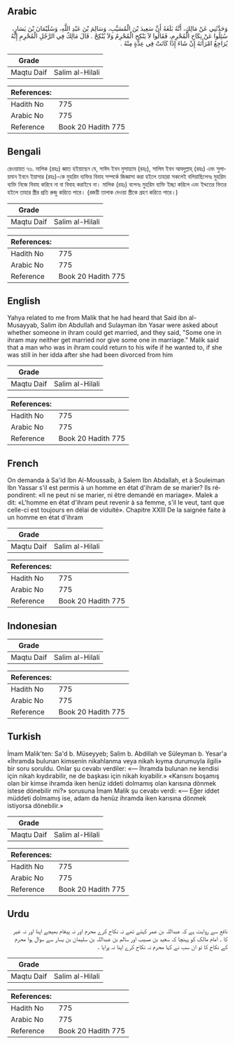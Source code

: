 ## Arabic


<div dir="rtl" lang="ar" style={{fontSize:'larger',backgroundColor:'#f8f9fa',padding:20}}>
وَحَدَّثَنِي عَنْ مَالِكٍ، أَنَّهُ بَلَغَهُ أَنَّ سَعِيدَ بْنَ الْمُسَيَّبِ، وَسَالِمَ بْنَ عَبْدِ اللَّهِ، وَسُلَيْمَانَ بْنَ يَسَارٍ، سُئِلُوا عَنْ نِكَاحِ الْمُحْرِمِ، فَقَالُوا لاَ يَنْكِحِ الْمُحْرِمُ وَلاَ يُنْكِحْ ‏.‏ قَالَ مَالِكٌ فِي الرَّجُلِ الْمُحْرِمِ إِنَّهُ يُرَاجِعُ امْرَأَتَهُ إِنْ شَاءَ إِذَا كَانَتْ فِي عِدَّةٍ مِنْهُ ‏.‏
</div>
<div style={{backgroundColor:'#f8f9fa',padding:20, marginBottom: 10}}><table> <thead> <tr> <th>Grade</th> <th></th> </tr> </thead> <tbody> <tr><td>Maqtu Daif</td><td>Salim al-Hilali</td></tr></tbody></table><table> <thead> <tr> <th>References:</th> <th></th> </tr> </thead> <tbody><tr><td>Hadith No</td><td>775</td></tr><tr><td>Arabic No</td><td>775</td></tr><tr><td>Reference</td><td>Book 20 Hadith 775</td></tr></tbody></table></div>

## Bengali


<div dir="ltr" lang="bn" style={{fontSize:'larger',backgroundColor:'#f8f9fa',padding:20}}>
রেওয়ায়ত ৭৬. মালিক (রহঃ) জ্ঞাত হইয়াছেন যে, সাঈদ ইবন মুসায়্যাব (রহঃ), সালিম ইবন আবদুল্লাহ্ (রহঃ) এবং সুলায়মান ইবনে ইয়াসার (রহঃ)-কে মুহরিম ব্যক্তির বিবাহ সম্পর্কে জিজ্ঞাসা করা হইলে তাহারা সকলেই বলিয়াছিলেনঃ মুহরিম ব্যক্তি নিজে বিবাহ করিবে না বা বিবাহ করাইবে না। মালিক (রহঃ) বলেনঃ মুহরিম ব্যক্তি ইচ্ছা করিলে এবং ইদ্দতের ভিতর হইলে তাহার স্ত্রীর প্রতি রুজু করিতে পারে। (রজয়ী তালাক দেওয়া স্ত্রীকে গ্রহণ করিতে পারে।)
</div>
<div style={{backgroundColor:'#f8f9fa',padding:20, marginBottom: 10}}><table> <thead> <tr> <th>Grade</th> <th></th> </tr> </thead> <tbody> <tr><td>Maqtu Daif</td><td>Salim al-Hilali</td></tr></tbody></table><table> <thead> <tr> <th>References:</th> <th></th> </tr> </thead> <tbody><tr><td>Hadith No</td><td>775</td></tr><tr><td>Arabic No</td><td>775</td></tr><tr><td>Reference</td><td>Book 20 Hadith 775</td></tr></tbody></table></div>

## English


<div dir="ltr" lang="en" style={{fontSize:'larger',backgroundColor:'#f8f9fa',padding:20}}>
Yahya related to me from Malik that he had heard that Said ibn al-Musayyab, Salim ibn Abdullah and Sulayman ibn Yasar were asked about whether someone in ihram could get married, and they said, "Some one in ihram may neither get married nor give some one in marriage." Malik said that a man who was in ihram could return to his wife if he wanted to, if she was still in her idda after she had been divorced from him
</div>
<div style={{backgroundColor:'#f8f9fa',padding:20, marginBottom: 10}}><table> <thead> <tr> <th>Grade</th> <th></th> </tr> </thead> <tbody> <tr><td>Maqtu Daif</td><td>Salim al-Hilali</td></tr></tbody></table><table> <thead> <tr> <th>References:</th> <th></th> </tr> </thead> <tbody><tr><td>Hadith No</td><td>775</td></tr><tr><td>Arabic No</td><td>775</td></tr><tr><td>Reference</td><td>Book 20 Hadith 775</td></tr></tbody></table></div>

## French


<div dir="ltr" lang="fr" style={{fontSize:'larger',backgroundColor:'#f8f9fa',padding:20}}>
On demanda à Sa'id Ibn Al-Moussaib, à Salem Ibn Abdallah, et à Souleiman Ibn Yassar s'il est permis à un homme en état d'ihram de se marier? Ils répondirent: «Il ne peut ni se marier, ni être demandé en mariage». Malek a dit: «L'homme en état d'ihram peut revenir à sa femme, s'il le veut, tant que celle-ci est toujours en délai de viduité». Chapitre XXIII De la saignée faite à un homme en état d'ihram
</div>
<div style={{backgroundColor:'#f8f9fa',padding:20, marginBottom: 10}}><table> <thead> <tr> <th>Grade</th> <th></th> </tr> </thead> <tbody> <tr><td>Maqtu Daif</td><td>Salim al-Hilali</td></tr></tbody></table><table> <thead> <tr> <th>References:</th> <th></th> </tr> </thead> <tbody><tr><td>Hadith No</td><td>775</td></tr><tr><td>Arabic No</td><td>775</td></tr><tr><td>Reference</td><td>Book 20 Hadith 775</td></tr></tbody></table></div>

## Indonesian


<div dir="ltr" lang="id" style={{fontSize:'larger',backgroundColor:'#f8f9fa',padding:20}}>

</div>
<div style={{backgroundColor:'#f8f9fa',padding:20, marginBottom: 10}}><table> <thead> <tr> <th>Grade</th> <th></th> </tr> </thead> <tbody> <tr><td>Maqtu Daif</td><td>Salim al-Hilali</td></tr></tbody></table><table> <thead> <tr> <th>References:</th> <th></th> </tr> </thead> <tbody><tr><td>Hadith No</td><td>775</td></tr><tr><td>Arabic No</td><td>775</td></tr><tr><td>Reference</td><td>Book 20 Hadith 775</td></tr></tbody></table></div>

## Turkish


<div dir="ltr" lang="tr" style={{fontSize:'larger',backgroundColor:'#f8f9fa',padding:20}}>
İmam Malik'ten: Sa'd b. Müseyyeb; Salim b. Abdillah ve Süleyman b. Yesar'a «İhramda bulunan kimsenin nikahlanma veya nikah kıyma durumuyla ilgili» bir soru soruldu. Onlar şu cevabı verdiler: «— İhramda bulunan ne kendisi için nikah kıydırabilir, ne de başkası için nikah kıyabilir.» «Karısını boşamış olan bir kimse ihramda iken henüz iddeti dolmamış olan karısına dönmek istese dönebilir mi?» sorusuna İmam Malik şu cevabı verdi: «— Eğer iddet müddeti dolmamış ise, adam da henüz ihram­da iken karısına dönmek istiyorsa dönebilir.»
</div>
<div style={{backgroundColor:'#f8f9fa',padding:20, marginBottom: 10}}><table> <thead> <tr> <th>Grade</th> <th></th> </tr> </thead> <tbody> <tr><td>Maqtu Daif</td><td>Salim al-Hilali</td></tr></tbody></table><table> <thead> <tr> <th>References:</th> <th></th> </tr> </thead> <tbody><tr><td>Hadith No</td><td>775</td></tr><tr><td>Arabic No</td><td>775</td></tr><tr><td>Reference</td><td>Book 20 Hadith 775</td></tr></tbody></table></div>

## Urdu


<div dir="rtl" lang="ur" style={{fontSize:'larger',backgroundColor:'#f8f9fa',padding:20}}>
نافع سے روایت ہے کہ عبداللہ بن عمر کہتے تھے نہ نکاح کرے محرم اور نہ پیغام بھیجے اپنا اور نہ غیر کا ۔ امام مالک کو پہنچا کہ سعید بن مسیب اور سالم بن عبداللہ بن سلیمان بن یسار سے سوال ہوا محرم کے نکاح کا تو ان سب نے کہا محرم نہ نکاح کرے اپنا نہ پرایا ۔
</div>
<div style={{backgroundColor:'#f8f9fa',padding:20, marginBottom: 10}}><table> <thead> <tr> <th>Grade</th> <th></th> </tr> </thead> <tbody> <tr><td>Maqtu Daif</td><td>Salim al-Hilali</td></tr></tbody></table><table> <thead> <tr> <th>References:</th> <th></th> </tr> </thead> <tbody><tr><td>Hadith No</td><td>775</td></tr><tr><td>Arabic No</td><td>775</td></tr><tr><td>Reference</td><td>Book 20 Hadith 775</td></tr></tbody></table></div>